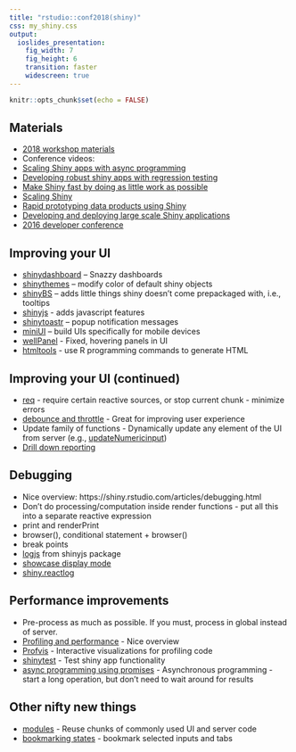 ```yaml
---
title: "rstudio::conf2018(shiny)"
css: my_shiny.css
output: 
  ioslides_presentation: 
    fig_width: 7
    fig_height: 6
    transition: faster
    widescreen: true
---
```


```r
knitr::opts_chunk$set(echo = FALSE)

```

## Materials
- [2018 workshop materials](https://github.com/jcheng5/shiny-training-rstudioconf-2018)
- Conference videos:
- [Scaling Shiny apps with async programming](https://www.rstudio.com/resources/videos/scaling-shiny-apps-with-async-programming/)
- [Developing robust shiny apps with regression testing](https://www.rstudio.com/resources/videos/developing-robust-shiny-apps-with-regression-testing/)
- [Make Shiny fast by doing as little work as possible](https://www.rstudio.com/resources/videos/make-shiny-fast-by-doing-as-little-work-as-possible/)
- [Scaling Shiny](https://www.rstudio.com/resources/videos/scaling-shiny/)
- [Rapid prototyping data products using Shiny](https://www.rstudio.com/resources/videos/rapid-prototyping-data-products-using-shiny/)
 - [Developing and deploying large scale Shiny applications](https://www.rstudio.com/resources/videos/developing-and-deploying-large-scale-shiny-applications/)
- [2016 developer conference](https://www.rstudio.com/resources/webinars/shiny-developer-conference/)

## Improving your UI
- [shinydashboard](http://rstudio.github.io/shinydashboard/) – Snazzy dashboards
- [shinythemes](https://github.com/rstudio/shinythemes) – modify color of default shiny objects
- [shinyBS](https://github.com/ebailey78/shinyBS) – adds little things shiny doesn’t come prepackaged with, i.e., tooltips
- [shinyjs](https://github.com/daattali/shinyjs) - adds javascript features
- [shinytoastr](https://github.com/MangoTheCat/shinytoastr) – popup notification messages
- [miniUI](https://github.com/rstudio/miniUI) – build UIs specifically for mobile devices
- [wellPanel](https://shiny.rstudio.com/articles/layout-guide.html) - Fixed, hovering panels in UI
- [htmltools](https://github.com/rstudio/htmltools) - use R programming commands to generate HTML

## Improving your UI (continued)
- [req](https://shiny.rstudio.com/articles/req.html) - require certain reactive sources, or stop current chunk - minimize errors
- [debounce and throttle](https://shiny.rstudio.com/reference/shiny/1.0.4/debounce.html) - Great for improving user experience
- Update family of functions - Dynamically update any element of the UI from server (e.g., [updateNumericinput](https://shiny.rstudio.com/reference/shiny/latest/updateNumericInput.html))
- [Drill down reporting](https://github.com/bborgesr/rstudio-conf-2018)

## Debugging
- Nice overview: https://shiny.rstudio.com/articles/debugging.html
- Don’t do processing/computation inside render functions - put all this into a separate reactive expression
- print and renderPrint
- browser(), conditional statement + browser()
- break points
- [logjs](https://github.com/daattali/shinyjs) from shinyjs package
- [showcase display mode](https://shiny.rstudio.com/articles/display-modes.html)
- [shiny.reactlog](https://shiny.rstudio.com/reference/shiny/latest/showReactLog.html)

## Performance improvements
- Pre-process as much as possible. If you must, process in global instead of server.
- [Profiling and performance](https://www.rstudio.com/resources/videos/profiling-and-performance/) - Nice overview
- [Profvis](https://rstudio.github.io/profvis/examples.html#example-3---profiling-a-shiny-application) - Interactive visualizations for profiling code
- [shinytest](https://github.com/rstudio/shinytest) - Test shiny app functionality
- [async programming using promises](https://rstudio.github.io/promises/) - Asynchronous programming - start a long operation, but don't need to wait around for results

## Other nifty new things
- [modules](https://shiny.rstudio.com/articles/modules.html) - Reuse chunks of commonly used UI and server code
- [bookmarking states](https://shiny.rstudio.com/articles/bookmarking-state.html) - bookmark selected inputs and tabs
